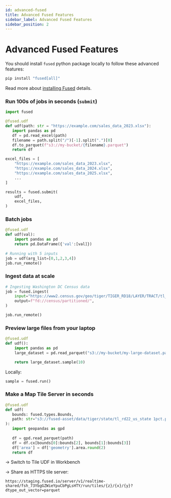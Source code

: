 ```yaml
---
id: advanced-fused
title: Advanced Fused Features
sidebar_label: Advanced Fused Features
sidebar_position: 2
---
```


# Advanced Fused Features

You should install `fused` python package locally to follow these advanced features:

```bash
pip install "fused[all]"
```

Read more about [installing Fused](/python-sdk/#python-install) details. 

### Run 100s of jobs in seconds (`submit`)

```python
import fused 

@fused.udf
def udf(path: str = "https://example.com/sales_data_2023.xlsx"):
   import pandas as pd
   df = pd.read_excel(path)
   filename = path.split("/")[-1].split(".")[0]
   df.to_parquet(f"s3://my-bucket/{filename}.parquet")
   return df

excel_files = [
    "https://example.com/sales_data_2023.xlsx",
    "https://example.com/sales_data_2024.xlsx",
    "https://example.com/sales_data_2025.xlsx",
    ...
]

results = fused.submit(
    udf,
    excel_files,
)
```

### Batch jobs

```python
@fused.udf
def udf(val):
    import pandas as pd
    return pd.DataFrame({'val':[val]})
    
# Running with 5 inputs
job = udf(arg_list=[0,1,2,3,4])
job.run_remote()
```

### Ingest data at scale

```python
# Ingesting Washington DC Census data
job = fused.ingest(
    input="https://www2.census.gov/geo/tiger/TIGER_RD18/LAYER/TRACT/tl_rd22_11_tract.zip",
    output=f"fd://census/partitioned/",
)

job.run_remote()
```

### Preview large files from your laptop

```python
@fused.udf
def udf():
    import pandas as pd
    large_dataset = pd.read_parquet("s3://my-bucket/my-large-dataset.parquet")

    return large_dataset.sample(10)
```

Locally:
```python
sample = fused.run()
```

### Make a Map Tile Server in seconds

```python
@fused.udf
def udf(
   bounds: fused.types.Bounds,
   path: str="s3://fused-asset/data/tiger/state/tl_rd22_us_state 1pct.parquet"
):
   import geopandas as gpd
   
   df = gpd.read_parquet(path)
   df = df.cx[bounds[0]:bounds[2], bounds[1]:bounds[3]]
   df['area'] = df['geometry'].area.round(2)
   return df
```

→ Switch to Tile UDF in Workbench

→ Share as HTTPS tile server:
```
https://staging.fused.io/server/v1/realtime-shared/fsh_73YbgGZWieYpuCbPgLsHTY/run/tiles/{z}/{x}/{y}?dtype_out_vector=parquet
```

